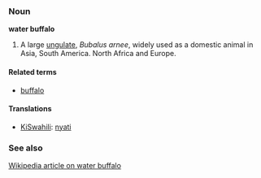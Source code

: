 ===Noun===
'''water buffalo'''

# A large [[ungulate]], ''Bubalus arnee'', widely used as a domestic animal in Asia, South America. North Africa and Europe.

====Related terms====
*[[buffalo]]

====Translations====
*[[KiSwahili]]: [[nyati]]

===See also===
[[w:water buffalo|Wikipedia article on water buffalo]]